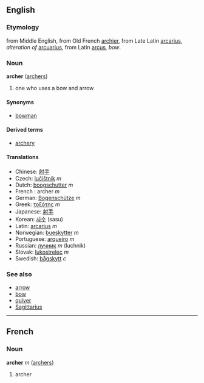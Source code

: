 == English ==
=== Etymology ===
from Middle English, from Old French [[archier]], from Late Latin [[arcarius]], ''alteration of'' [[arcuarius]], from Latin [[arcus]], ''bow''.
=== Noun ===
'''archer''' ([[archers]])

# one who uses a bow and arrow

==== Synonyms ====
* [[bowman]]

====Derived terms====
*[[archery]]

==== Translations ====
*Chinese: [[射手]]
*Czech: [[lučištník]] ''m''
*Dutch: [[boogschutter]] ''m''
*French : archer ''m''
*German: [[Bogenschütze]] ''m''
*Greek: [[τοξότης]] ''m''
*Japanese: [[射手]]
*Korean: [[사수]] (sasu)
*Latin: [[arcarius]] ''m''
*Norwegian: [[bueskytter]] ''m''
*Portuguese: [[arqueiro]] ''m''
*Russian: [[лучник]] ''m'' (luchnik)
*Slovak: [[lukostrelec#Slovak|lukostrelec]] ''m''
*Swedish: [[bågskytt]] ''c''

===See also===
*[[arrow]]
*[[bow]]
*[[quiver]]
*[[Sagittarius]]

----

==French==
===Noun===
'''archer''' ''m'' ([[archers]])

# archer
